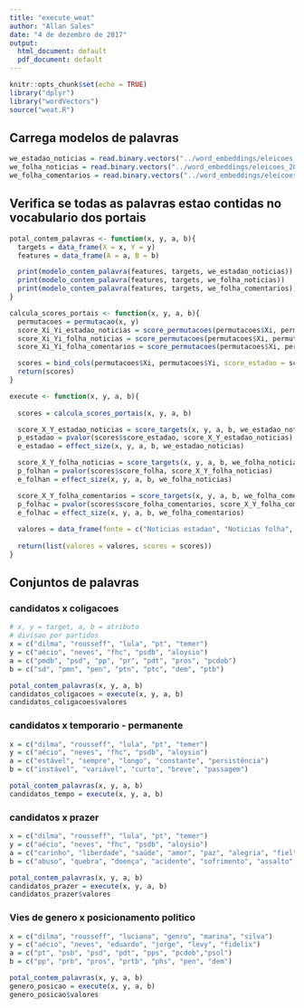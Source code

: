 ```yaml
---
title: "execute_weat"
author: "Allan Sales"
date: "4 de dezembro de 2017"
output:
  html_document: default
  pdf_document: default
---
```


```r
knitr::opts_chunk$set(echo = TRUE)
library("dplyr")
library("wordVectors")
source("weat.R")
```

## Carrega modelos de palavras
```r
we_estadao_noticias = read.binary.vectors("../word_embeddings/eleicoes_2014/embeddings/eleicoes_2014_estadao.bin")
we_folha_noticias = read.binary.vectors("../word_embeddings/eleicoes_2014/embeddings/eleicoes_2014_folha.bin")
we_folha_comentarios = read.binary.vectors("../word_embeddings/eleicoes_2014/embeddings/folha_comentarios_eleicao_2014.bin")
```

## Verifica se todas as palavras estao contidas no vocabulario dos portais
```r
potal_contem_palavras <- function(x, y, a, b){
  targets = data_frame(X = x, Y = y)
  features = data_frame(A = a, B = b)

  print(modelo_contem_palavra(features, targets, we_estadao_noticias))
  print(modelo_contem_palavra(features, targets, we_folha_noticias))
  print(modelo_contem_palavra(features, targets, we_folha_comentarios))
}

calcula_scores_portais <- function(x, y, a, b){
  permutacoes = permutacao(x, y)
  score_Xi_Yi_estadao_noticias = score_permutacoes(permutacoes$Xi, permutacoes$Yi, a, b, we_estadao_noticias)
  score_Xi_Yi_folha_noticias = score_permutacoes(permutacoes$Xi, permutacoes$Yi, a, b, we_folha_noticias)
  score_Xi_Yi_folha_comentarios = score_permutacoes(permutacoes$Xi, permutacoes$Yi, a, b, we_folha_comentarios)

  scores = bind_cols(permutacoes$Xi, permutacoes$Yi, score_estadao = score_Xi_Yi_estadao_noticias, score_folha = score_Xi_Yi_folha_noticias, score_folha_comentarios = score_Xi_Yi_folha_comentarios)
  return(scores)
}

execute <- function(x, y, a, b){
  
  scores = calcula_scores_portais(x, y, a, b)

  score_X_Y_estadao_noticias = score_targets(x, y, a, b, we_estadao_noticias)
  p_estadao = pvalor(scores$score_estadao, score_X_Y_estadao_noticias)
  e_estadao = effect_size(x, y, a, b, we_estadao_noticias)

  score_X_Y_folha_noticias = score_targets(x, y, a, b, we_folha_noticias)
  p_folhan = pvalor(scores$score_folha, score_X_Y_folha_noticias)
  e_folhan = effect_size(x, y, a, b, we_folha_noticias)

  score_X_Y_folha_comentarios = score_targets(x, y, a, b, we_folha_comentarios)
  p_folhac = pvalor(scores$score_folha_comentarios, score_X_Y_folha_comentarios)
  e_folhac = effect_size(x, y, a, b, we_folha_comentarios)
  
  valores = data_frame(fonte = c("Noticias estadao", "Noticias folha", "Comentarios folha"), p_valor = c(p_estadao, p_folhan, p_folhac), tam_efeito = c(e_estadao, e_folhan, e_folhac))
  
  return(list(valores = valores, scores = scores))
}
```

## Conjuntos de palavras
### candidatos x coligacoes
```r
# x, y = target, a, b = atributo
# divisao por partidos
x = c("dilma", "rousseff", "lula", "pt", "temer")
y = c("aécio", "neves", "fhc", "psdb", "aloysio")
a = c("pmdb", "psd", "pp", "pr", "pdt", "pros", "pcdob") 
b = c("sd", "pmn", "pen", "ptn", "ptc", "dem", "ptb")

potal_contem_palavras(x, y, a, b)
candidatos_coligacoes = execute(x, y, a, b)
candidatos_coligacoes$valores
```

### candidatos x temporario - permanente
```r
x = c("dilma", "rousseff", "lula", "pt", "temer")
y = c("aécio", "neves", "fhc", "psdb", "aloysio")
a = c("estável", "sempre", "longo", "constante", "persistência")
b = c("instável", "variável", "curto", "breve", "passagem")

potal_contem_palavras(x, y, a, b)
candidatos_tempo = execute(x, y, a, b)
```

### candidatos x prazer
```r
x = c("dilma", "rousseff", "lula", "pt", "temer")
y = c("aécio", "neves", "fhc", "psdb", "aloysio")
a = c("carinho", "liberdade", "saúde", "amor", "paz", "alegria", "fiel", "honesto", "sorte", "diploma", "presente", "honra", "família", "feliz", "férias")
b = c("abuso", "quebra", "doença", "acidente", "sofrimento", "assalto", "desastre", "ódio", "tragédia", "cadeia", "pobreza", "feio", "câncer", "morte", "prisão")

potal_contem_palavras(x, y, a, b)
candidatos_prazer = execute(x, y, a, b)
candidatos_prazer$valores
```

### Vies de genero x posicionamento politico
```r
x = c("dilma", "rousseff", "luciana", "genro", "marina", "silva")
y = c("aécio", "neves", "eduardo", "jorge", "levy", "fidelix")
a = c("pt", "psb", "psd", "pdt", "pps", "pcdob","psol")
b = c("pp", "prb", "pros", "prtb", "phs", "pen", "dem")

potal_contem_palavras(x, y, a, b)
genero_posicao = execute(x, y, a, b)
genero_posicao$valores
```

